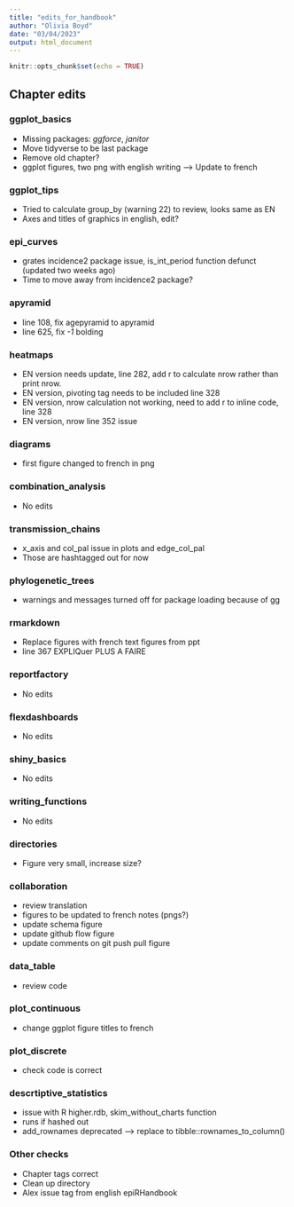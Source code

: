 ```yaml
---
title: "edits_for_handbook"
author: "Olivia Boyd"
date: "03/04/2023"
output: html_document
---
```



```r
knitr::opts_chunk$set(echo = TRUE)
```

## Chapter edits

### ggplot_basics 

* Missing packages: *ggforce*, *janitor*
* Move tidyverse to be last package
* Remove old chapter?
* ggplot figures, two png with english writing --> Update to french

### ggplot_tips 
* Tried to calculate group_by (warning 22) to review, looks same as EN
* Axes and titles of graphics in english, edit?

### epi_curves 
* grates incidence2 package issue, is_int_period function defunct (updated two weeks ago)
* Time to move away from incidence2 package?

### apyramid 
* line 108, fix agepyramid to apyramid
* line 625, fix *-1* bolding


### heatmaps
* EN version needs update, line 282, add r to calculate nrow rather than print nrow.
* EN version, pivoting tag needs to be included line 328
* EN version, nrow calculation not working, need to add r to inline code, line 328
* EN version, nrow line 352 issue

### diagrams
* first figure changed to french in png

### combination_analysis
* No edits

### transmission_chains
* x_axis and col_pal issue in plots and edge_col_pal
* Those are hashtagged out for now

### phylogenetic_trees
* warnings and messages turned off for package loading because of gg

### rmarkdown
* Replace figures with french text figures from ppt
* line 367 EXPLIQuer PLUS A FAIRE

### reportfactory
* No edits

### flexdashboards
* No edits

### shiny_basics
* No edits

### writing_functions
* No edits

### directories
* Figure very small, increase size?

### collaboration
* review translation 
* figures to be updated to french notes (pngs?)
* update schema figure
* update github flow figure
* update comments on git push pull figure

### data_table
* review code

### plot_continuous
* change ggplot figure titles to french

### plot_discrete
* check code is correct

### descrtiptive_statistics
* issue with R higher.rdb, skim_without_charts function
* runs if hashed out
* add_rownames deprecated --> replace to tibble::rownames_to_column() 

### Other checks



* Chapter tags correct
* Clean up directory
* Alex issue tag from english epiRHandbook
